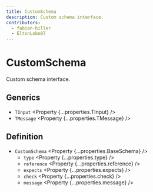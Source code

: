 ```yaml
---
title: CustomSchema
description: Custom schema interface.
contributors:
  - fabian-hiller
  - EltonLobo07
---
```



# CustomSchema

Custom schema interface.

## Generics

- `TInput` <Property {...properties.TInput} />
- `TMessage` <Property {...properties.TMessage} />

## Definition

- `CustomSchema` <Property {...properties.BaseSchema} />
  - `type` <Property {...properties.type} />
  - `reference` <Property {...properties.reference} />
  - `expects` <Property {...properties.expects} />
  - `check` <Property {...properties.check} />
  - `message` <Property {...properties.message} />
